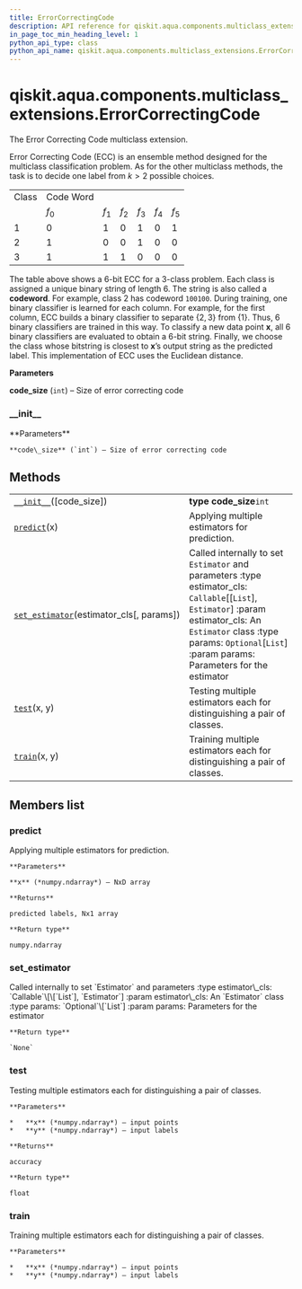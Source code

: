 ```yaml
---
title: ErrorCorrectingCode
description: API reference for qiskit.aqua.components.multiclass_extensions.ErrorCorrectingCode
in_page_toc_min_heading_level: 1
python_api_type: class
python_api_name: qiskit.aqua.components.multiclass_extensions.ErrorCorrectingCode
---
```


# qiskit.aqua.components.multiclass\_extensions.ErrorCorrectingCode

<Class id="qiskit.aqua.components.multiclass_extensions.ErrorCorrectingCode" isDedicatedPage={true} github="https://github.com/qiskit-community/qiskit-aqua/tree/stable/0.9/qiskit/aqua/components/multiclass_extensions/error_correcting_code.py" signature="ErrorCorrectingCode(code_size=4)" modifiers="class">
  The Error Correcting Code multiclass extension.

  Error Correcting Code (ECC) is an ensemble method designed for the multiclass classification problem. As for the other multiclass methods, the task is to decide one label from $k > 2$ possible choices.

  |       |           |       |       |       |       |       |
  | ----- | --------- | ----- | ----- | ----- | ----- | ----- |
  | Class | Code Word |       |       |       |       |       |
  |       | $f_0$     | $f_1$ | $f_2$ | $f_3$ | $f_4$ | $f_5$ |
  | 1     | 0         | 1     | 0     | 1     | 0     | 1     |
  | 2     | 1         | 0     | 0     | 1     | 0     | 0     |
  | 3     | 1         | 1     | 1     | 0     | 0     | 0     |

  The table above shows a 6-bit ECC for a 3-class problem. Each class is assigned a unique binary string of length 6. The string is also called a **codeword**. For example, class 2 has codeword `100100`. During training, one binary classifier is learned for each column. For example, for the first column, ECC builds a binary classifier to separate $\{2, 3\}$ from $\{1\}$. Thus, 6 binary classifiers are trained in this way. To classify a new data point $\mathbf{x}$, all 6 binary classifiers are evaluated to obtain a 6-bit string. Finally, we choose the class whose bitstring is closest to $\mathbf{x}$’s output string as the predicted label. This implementation of ECC uses the Euclidean distance.

  **Parameters**

  **code\_size** (`int`) – Size of error correcting code

  ### \_\_init\_\_

  <Function id="qiskit.aqua.components.multiclass_extensions.ErrorCorrectingCode.__init__" signature="__init__(code_size=4)">
    **Parameters**

    **code\_size** (`int`) – Size of error correcting code
  </Function>

  ## Methods

  |                                                                                                                                                                                                                |                                                                                                                                                                                                                                         |
  | -------------------------------------------------------------------------------------------------------------------------------------------------------------------------------------------------------------- | --------------------------------------------------------------------------------------------------------------------------------------------------------------------------------------------------------------------------------------- |
  | [`__init__`](#qiskit.aqua.components.multiclass_extensions.ErrorCorrectingCode.__init__ "qiskit.aqua.components.multiclass_extensions.ErrorCorrectingCode.__init__")(\[code\_size])                            | **type code\_size**`int`                                                                                                                                                                                                                |
  | [`predict`](#qiskit.aqua.components.multiclass_extensions.ErrorCorrectingCode.predict "qiskit.aqua.components.multiclass_extensions.ErrorCorrectingCode.predict")(x)                                           | Applying multiple estimators for prediction.                                                                                                                                                                                            |
  | [`set_estimator`](#qiskit.aqua.components.multiclass_extensions.ErrorCorrectingCode.set_estimator "qiskit.aqua.components.multiclass_extensions.ErrorCorrectingCode.set_estimator")(estimator\_cls\[, params]) | Called internally to set `Estimator` and parameters :type estimator\_cls: `Callable`\[\[`List`], `Estimator`] :param estimator\_cls: An `Estimator` class :type params: `Optional`\[`List`] :param params: Parameters for the estimator |
  | [`test`](#qiskit.aqua.components.multiclass_extensions.ErrorCorrectingCode.test "qiskit.aqua.components.multiclass_extensions.ErrorCorrectingCode.test")(x, y)                                                 | Testing multiple estimators each for distinguishing a pair of classes.                                                                                                                                                                  |
  | [`train`](#qiskit.aqua.components.multiclass_extensions.ErrorCorrectingCode.train "qiskit.aqua.components.multiclass_extensions.ErrorCorrectingCode.train")(x, y)                                              | Training multiple estimators each for distinguishing a pair of classes.                                                                                                                                                                 |

  ## Members list

  ### predict

  <Function id="qiskit.aqua.components.multiclass_extensions.ErrorCorrectingCode.predict" signature="predict(x)">
    Applying multiple estimators for prediction.

    **Parameters**

    **x** (*numpy.ndarray*) – NxD array

    **Returns**

    predicted labels, Nx1 array

    **Return type**

    numpy.ndarray
  </Function>

  ### set\_estimator

  <Function id="qiskit.aqua.components.multiclass_extensions.ErrorCorrectingCode.set_estimator" signature="set_estimator(estimator_cls, params=None)">
    Called internally to set `Estimator` and parameters :type estimator\_cls: `Callable`\[\[`List`], `Estimator`] :param estimator\_cls: An `Estimator` class :type params: `Optional`\[`List`] :param params: Parameters for the estimator

    **Return type**

    `None`
  </Function>

  ### test

  <Function id="qiskit.aqua.components.multiclass_extensions.ErrorCorrectingCode.test" signature="test(x, y)">
    Testing multiple estimators each for distinguishing a pair of classes.

    **Parameters**

    *   **x** (*numpy.ndarray*) – input points
    *   **y** (*numpy.ndarray*) – input labels

    **Returns**

    accuracy

    **Return type**

    float
  </Function>

  ### train

  <Function id="qiskit.aqua.components.multiclass_extensions.ErrorCorrectingCode.train" signature="train(x, y)">
    Training multiple estimators each for distinguishing a pair of classes.

    **Parameters**

    *   **x** (*numpy.ndarray*) – input points
    *   **y** (*numpy.ndarray*) – input labels
  </Function>
</Class>

